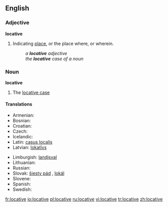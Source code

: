 ==English==

===Adjective===
'''locative'''

# {{Grammar}} Indicating [[place]], or the place where, or wherein.
#: ''a '''locative''' adjective''
#: ''the '''locative''' case of a noun''

===Noun===
'''locative'''

# {{Grammar}} The [[locative case]]

====Translations====
{{trans-top|grammatical case}}
* Armenian: {{t|hy|ներգոյական|tr=nergoyakan|sc=Armn}}
* Bosnian: {{t-|bs|lokativ|m}}
* Croatian: {{t-|hr|lokativ|m}}
* Czech: {{t-|cs|šestý pád|m}}
* Icelandic: {{t+|is|staðarfall|n}}
* Latin: [[casus localis]] {{m}}
* Latvian: [[lokatīvs]] {{m}}
{{trans-mid}}
* Limburgish: [[landjsval]] {{f}}
* Lithuanian: {{t+|lt|vietininkas|m|xs=Lithuanian}}
* Russian: {{t+|ru|местный падеж|m|tr=méstnyj padéž|sc=Cyrl}}
* Slovak: [[šiesty pád]] {{m}}, [[lokál]] {{m}}
* Slovene: {{t+|sl|mestnik|m}}
* Spanish: {{t-|es|caso locativo|m}}
* Swedish: {{t-|sv|lokativ|n}}
{{trans-bottom}}

[[fr:locative]]
[[io:locative]]
[[pl:locative]]
[[ru:locative]]
[[vi:locative]]
[[tr:locative]]
[[zh:locative]]
